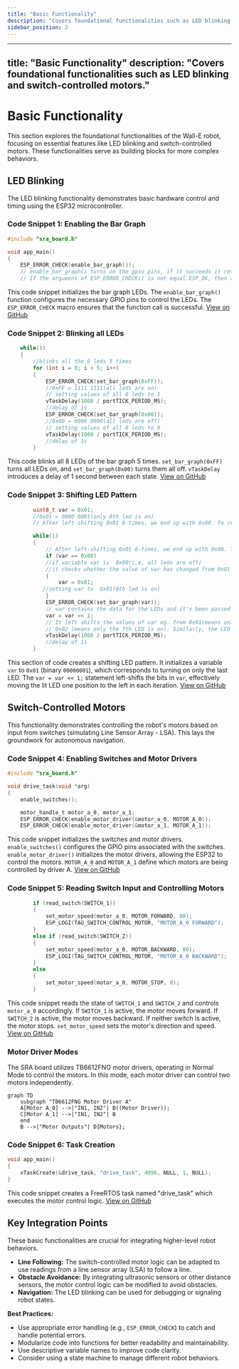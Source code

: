 ```yaml
---
title: "Basic Functionality"
description: "Covers foundational functionalities such as LED blinking and switch-controlled motors."
sidebar_position: 2
---
```


---
title: "Basic Functionality"
description: "Covers foundational functionalities such as LED blinking and switch-controlled motors."
---

# Basic Functionality

This section explores the foundational functionalities of the Wall-E robot, focusing on essential features like LED blinking and switch-controlled motors. These functionalities serve as building blocks for more complex behaviors.

## LED Blinking

The LED blinking functionality demonstrates basic hardware control and timing using the ESP32 microcontroller.

### Code Snippet 1: Enabling the Bar Graph

```c
#include "sra_board.h"

void app_main()
{
    ESP_ERROR_CHECK(enable_bar_graph());
    // enable_bar_graph() turns on the gpio pins, if it succeeds it returns ESP_OK else it returns ESP_FAIL
    // If the argument of ESP_ERROR_CHECK() is not equal ESP_OK, then an error message is printed on the console, and abort() is called.
```

This code snippet initializes the bar graph LEDs. The `enable_bar_graph()` function configures the necessary GPIO pins to control the LEDs. The `ESP_ERROR_CHECK` macro ensures that the function call is successful. [View on GitHub](https://github.com/SRA-VJTI/Wall-E/blob/master/1_led_blink/main/main.c)

### Code Snippet 2: Blinking all LEDs

```c
    while(1)
    {
        //blinks all the 8 leds 5 times
        for (int i = 0; i < 5; i++)
        {
            ESP_ERROR_CHECK(set_bar_graph(0xFF));
            //0xFF = 1111 1111(all leds are on)
            // setting values of all 8 leds to 1
            vTaskDelay(1000 / portTICK_PERIOD_MS);
            //delay of 1s
            ESP_ERROR_CHECK(set_bar_graph(0x00));
            //0x00 = 0000 0000(all leds are off)
            // setting values of all 8 leds to 0
            vTaskDelay(1000 / portTICK_PERIOD_MS);
            //delay of 1s
        }
```

This code blinks all 8 LEDs of the bar graph 5 times. `set_bar_graph(0xFF)` turns all LEDs on, and `set_bar_graph(0x00)` turns them all off. `vTaskDelay` introduces a delay of 1 second between each state. [View on GitHub](https://github.com/SRA-VJTI/Wall-E/blob/master/1_led_blink/main/main.c)

### Code Snippet 3: Shifting LED Pattern

```c
        uint8_t var = 0x01;
        //0x01 = 0000 0001(only 8th led is on)
        // After left-shifting 0x01 8-times, we end up with 0x00. To recover the var variable, we initialise it with 0x01.

        while(1)
        {   
            // After left-shifting 0x01 8-times, we end up with 0x00. To recover the var variable, we initialise it with 0x01.
            if (var == 0x00)
            //if variable var is  0x00(i.e, all leds are off)
            //it checks whether the value of var has changed from 0x01 to 0x00.
            {
                var = 0x01;
           //setting var to  0x01(8th led is on)
            }            
            ESP_ERROR_CHECK(set_bar_graph(var));
            // var contains the data for the LEDs and it's been passed as an argument to set_bar_graph() function.
            var = var << 1;
            // It left shifts the values of var eg. from 0x01(means only the 8th led is on) it changes to 
            // 0x02 (means only the 7th LED is on). Similarly, the LED's are turned on one by one from the 8th to the 1st.
            vTaskDelay(1000 / portTICK_PERIOD_MS);
            //delay of 1s
        }
```

This section of code creates a shifting LED pattern. It initializes a variable `var` to `0x01` (binary `00000001`), which corresponds to turning on only the last LED. The `var = var << 1;` statement left-shifts the bits in `var`, effectively moving the lit LED one position to the left in each iteration. [View on GitHub](https://github.com/SRA-VJTI/Wall-E/blob/master/1_led_blink/main/main.c)

## Switch-Controlled Motors

This functionality demonstrates controlling the robot's motors based on input from switches (simulating Line Sensor Array - LSA). This lays the groundwork for autonomous navigation.

### Code Snippet 4: Enabling Switches and Motor Drivers

```c
#include "sra_board.h"

void drive_task(void *arg)
{
	enable_switches();

	motor_handle_t motor_a_0, motor_a_1;
	ESP_ERROR_CHECK(enable_motor_driver(&motor_a_0, MOTOR_A_0));
	ESP_ERROR_CHECK(enable_motor_driver(&motor_a_1, MOTOR_A_1));
```

This code snippet initializes the switches and motor drivers. `enable_switches()` configures the GPIO pins associated with the switches. `enable_motor_driver()` initializes the motor drivers, allowing the ESP32 to control the motors. `MOTOR_A_0` and `MOTOR_A_1` define which motors are being controlled by driver A. [View on GitHub](https://github.com/SRA-VJTI/Wall-E/blob/master/4_switch_controlled_motor_normal/main/switch_control_motor_normal.c)

### Code Snippet 5: Reading Switch Input and Controlling Motors

```c
		if (read_switch(SWITCH_1))
		{
			set_motor_speed(motor_a_0, MOTOR_FORWARD, 80);
			ESP_LOGI(TAG_SWITCH_CONTROL_MOTOR, "MOTOR_A_0 FORWARD");
		}
		else if (read_switch(SWITCH_2))
		{
			set_motor_speed(motor_a_0, MOTOR_BACKWARD, 80);
			ESP_LOGI(TAG_SWITCH_CONTROL_MOTOR, "MOTOR_A_0 BACKWARD");
		}
		else
		{
			set_motor_speed(motor_a_0, MOTOR_STOP, 0);
		}
```

This code snippet reads the state of `SWITCH_1` and `SWITCH_2` and controls `motor_a_0` accordingly. If `SWITCH_1` is active, the motor moves forward. If `SWITCH_2` is active, the motor moves backward. If neither switch is active, the motor stops. `set_motor_speed` sets the motor's direction and speed. [View on GitHub](https://github.com/SRA-VJTI/Wall-E/blob/master/4_switch_controlled_motor_normal/main/switch_control_motor_normal.c)

### Motor Driver Modes

The SRA board utilizes TB6612FNG motor drivers, operating in Normal Mode to control the motors. In this mode, each motor driver can control two motors independently.





```mermaid
graph TD
    subgraph "TB6612FNG Motor Driver A"
    A[Motor A_0] -->|"IN1, IN2"| B((Motor Driver));
    C[Motor A_1] -->|"IN1, IN2"| B
    end
    B -->|"Motor Outputs"| D{Motors};
```



### Code Snippet 6: Task Creation

```c
void app_main()
{
	xTaskCreate(&drive_task, "drive_task", 4096, NULL, 1, NULL);
}
```

This code snippet creates a FreeRTOS task named "drive_task" which executes the motor control logic. [View on GitHub](https://github.com/SRA-VJTI/Wall-E/blob/master/4_switch_controlled_motor_normal/main/switch_control_motor_normal.c)

## Key Integration Points

These basic functionalities are crucial for integrating higher-level robot behaviors.

*   **Line Following:** The switch-controlled motor logic can be adapted to use readings from a line sensor array (LSA) to follow a line.
*   **Obstacle Avoidance:** By integrating ultrasonic sensors or other distance sensors, the motor control logic can be modified to avoid obstacles.
*   **Navigation:** The LED blinking can be used for debugging or signaling robot states.

**Best Practices:**

*   Use appropriate error handling (e.g., `ESP_ERROR_CHECK`) to catch and handle potential errors.
*   Modularize code into functions for better readability and maintainability.
*   Use descriptive variable names to improve code clarity.
*   Consider using a state machine to manage different robot behaviors.
```